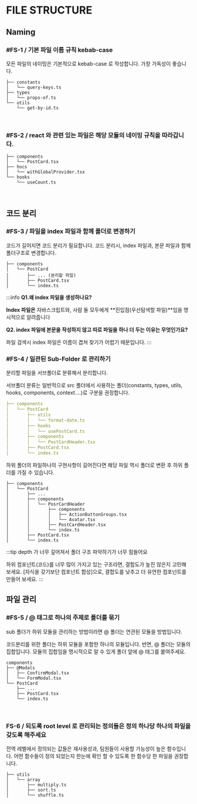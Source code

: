 

# FILE STRUCTURE


## Naming

### #FS-1 / 기본 파일 이름 규칙 <Tag>kebab-case</Tag>

모든 파일의 네이밍은 기본적으로 kebab-case 로 작성합니다. 가장 가독성이 좋습니다.

```
├── constants
│   └── query-keys.ts
├── types
│   └── props-of.ts
└── utils
    └── get-by-id.ts
```
<br/>

### #FS-2 / react 와 관련 있는 파일은 해당 모듈의 네이밍 규칙을 따라갑니다.

```
├── components
│   └── PostCard.tsx
├── hocs
│   └── withGlobalProvider.tsx
└── hooks
    └── useCount.ts
```
<br/>

## 코드 분리

### #FS-3 / 파일을 index 파일과 함께 폴더로 변경하기

코드가 길어지면 코드 분리가 필요합니다. 코드 분리시, index 파일과, 본문 파일과 함께 폴더구조로 변경합니다.
```
├── components
│   └── PostCard
│       ├── ... (분리할 파일)  
│       ├── PostCard.tsx
│       └── index.ts
```

:::info
**Q1.왜 index 파일을 생성하나요?**

**Index 파일은** 자바스크립트와, 사람 둘 모두에게 **진입점(우선탐색할 파일)**임을 명시적으로 알려줍니다

**Q2. index 파일에 본문을 작성하지 않고 따로 파일을 하나 더 두는 이유는 무엇인가요?**

파일 검색시 index 파일은 이름이 겹쳐 찾기가 어렵기 때문입니다.
:::
<br/>

### #FS-4 / 일관된 Sub-Folder 로 관리하기

분리할 파일을 서브폴더로 분류해서 분리합니다.

서브폴더 분류는 일반적으로 src 폴더에서 사용하는 폴더(constants, types, utils, hooks, components, context....)로 구분을 권장합니다.

```yaml
├── components
│   └── PostCard
│       ├── utils
│       │   └── format-date.ts
│       ├── hooks
│       │   └── usePostCard.ts
│       ├── components
│       │   └── PostCardHeader.tsx
│       ├── PostCard.tsx
│       └── index.ts
```

하위 폴더의 파일하나의 구현사항이 길어진다면 해당 파일 역시 폴더로 변환 후 하위 폴더를 가질 수 있습니다.

```markup
├── components
│   └── PostCard
│       ├── ...
│       ├── components
│       │   └── PosrCardHeader
│       │       ├── components
│       │       │   ├── ActionButtonGroups.tsx
│       │       │   └── Avatar.tsx
│       │       ├── PostCardHeader.tsx
│       │       └── index.ts
│       ├── PostCard.tsx
│       └── index.ts
```

:::tip depth 가 너무 깊어져서 폴더 구조 파악하기가 너무 힘들어요

하위 컴포넌트(코드)를 너무 많이 가지고 있는 구조라면, 결합도가 높진 않은지 고민해보세요.
[자식을 갖기보단 컴포넌트 합성]으로, 결합도를 낮추고 더 유연한 컴포넌트를 만들어 보세요.
:::

## 파일 관리

### #FS-5 / @ 태그로 하나의 주제로 폴더를 묶기

sub 폴더가 하위 모듈을 관리하는 방법이라면 @ 폴더는 연관된 모듈을 방법입니다.

코드분리를 위한 폴더는 하위 모듈을 포함한 하나의 모듈입니다. 반면, @ 폴더는 모듈의 집합입니다. 모듈의 집합임을 명시적으로 알 수 있게 폴더 앞에 @ 태그를 붙여주세요.

```
components
├── @Modals
│   ├── ConfirmModal.tsx
│   └── FormModal.tsx
└── PostCard
    ├── ...
    ├── PostCard.tsx
    └── index.ts
```
<br/>

### FS-6 / 되도록 root level 로 관리되는 정의들은 정의 하나당 하나의 파일을 갖도록 해주세요

전역 레벨에서 정의되는 값들은 재사용성과, 팀원들이 사용할 가능성이 높은 함수입니다. 어떤 함수들이 정의 되었는지 한눈에 확인 할 수 있도록 한 함수당 한 파일을 권장합니다.

```
├── utils
│   └── array
│       ├── multiply.ts
│       ├── sort.ts
│       └── shuffle.ts
```



